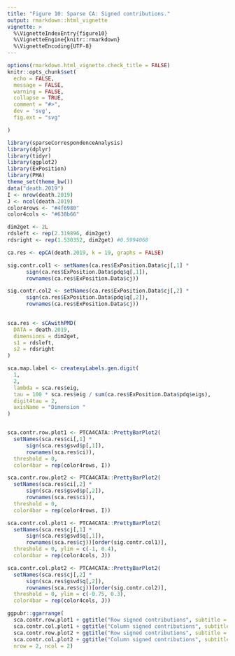 ```yaml
---
title: "Figure 10: Sparse CA: Signed contributions."
output: rmarkdown::html_vignette
vignette: >
  %\VignetteIndexEntry{figure10}
  %\VignetteEngine{knitr::rmarkdown}
  %\VignetteEncoding{UTF-8}
---
```


```r
options(rmarkdown.html_vignette.check_title = FALSE)
knitr::opts_chunk$set(
  echo = FALSE,
  message = FALSE,
  warning = FALSE,
  collapse = TRUE,
  comment = "#>",
  dev = 'svg', 
  fig.ext = "svg"

)
```

```r
library(sparseCorrespondenceAnalysis)
library(dplyr)
library(tidyr)
library(ggplot2)
library(ExPosition)
library(PMA)
theme_set(theme_bw())
data("death.2019")
I <- nrow(death.2019)
J <- ncol(death.2019)
color4rows <- "#4f6980"
color4cols <- "#638b66"
```


```r
dim2get <- 2L
rdsleft <- rep(2.319896, dim2get)
rdsright <- rep(1.530352, dim2get) #0.5994068 

ca.res <- epCA(death.2019, k = 19, graphs = FALSE)

sig.contr.col1 <- setNames(ca.res$ExPosition.Data$cj[,1] *
      sign(ca.res$ExPosition.Data$pdq$q[,1]),
      rownames(ca.res$ExPosition.Data$cj))

sig.contr.col2 <- setNames(ca.res$ExPosition.Data$cj[,2] *
      sign(ca.res$ExPosition.Data$pdq$q[,2]),
      rownames(ca.res$ExPosition.Data$cj))
  

sca.res <- sCAwithPMD(
  DATA = death.2019, 
  dimensions = dim2get,
  s1 = rdsleft,
  s2 = rdsright
)

sca.map.label <- createxyLabels.gen.digit(
  1,
  2,
  lambda = sca.res$eig,
  tau = 100 * sca.res$eig / sum(ca.res$ExPosition.Data$pdq$eigs),
  digit4tau = 2,
  axisName = "Dimension "
)



```


```r
sca.contr.row.plot1 <- PTCA4CATA::PrettyBarPlot2(
  setNames(sca.res$ci[,1] *
      sign(sca.res$gsvd$p[,1]),
      rownames(sca.res$ci)), 
  threshold = 0, 
  color4bar = rep(color4rows, I))

sca.contr.row.plot2 <- PTCA4CATA::PrettyBarPlot2(
  setNames(sca.res$ci[,2] *
      sign(sca.res$gsvd$p[,2]),
      rownames(sca.res$ci)), 
  threshold = 0,
  color4bar = rep(color4rows, I))

sca.contr.col.plot1 <- PTCA4CATA::PrettyBarPlot2(
  setNames(sca.res$cj[,1] *
      sign(sca.res$gsvd$q[,1]),
      rownames(sca.res$cj))[order(sig.contr.col1)], 
  threshold = 0, ylim = c(-1, 0.4),
  color4bar = rep(color4cols, J))

sca.contr.col.plot2 <- PTCA4CATA::PrettyBarPlot2(
  setNames(sca.res$cj[,2] *
      sign(sca.res$gsvd$q[,2]),
      rownames(sca.res$cj))[order(sig.contr.col2)], 
  threshold = 0, ylim = c(-0.75, 0.3),
  color4bar = rep(color4cols, J))

ggpubr::ggarrange(
  sca.contr.row.plot1 + ggtitle("Row signed contributions", subtitle = "Dim. 1"), 
  sca.contr.col.plot1 + ggtitle("Column signed contributions", subtitle = "Dim. 1"), 
  sca.contr.row.plot2 + ggtitle("Row signed contributions", subtitle = "Dim. 2"), 
  sca.contr.col.plot2 + ggtitle("Column signed contributions", subtitle = "Dim. 2"), 
  nrow = 2, ncol = 2)
```



